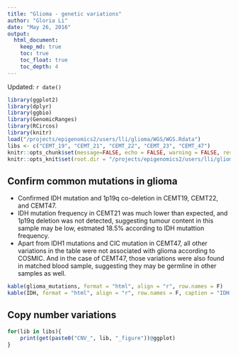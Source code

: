```yaml
---
title: "Glioma - genetic variations"
author: "Gloria Li"
date: "May 26, 2016"
output: 
  html_document:
    keep_md: true
    toc: true
    toc_float: true
    toc_depth: 4
---
```


Updated: `r date()`

```r
library(ggplot2)
library(dplyr)
library(ggbio)
library(GenomicRanges)
library(RCircos)
library(knitr)
load("/projects/epigenomics2/users/lli/glioma/WGS/WGS.Rdata")
libs <- c("CEMT_19", "CEMT_21", "CEMT_22", "CEMT_23", "CEMT_47")
knitr::opts_chunk$set(message=FALSE, echo = FALSE, warning = FALSE, results = FALSE, fig.height = 6, fig.width = 6) 
knitr::opts_knit$set(root.dir = "/projects/epigenomics2/users/lli/glioma/WGS/")
```

## Confirm common mutations in glioma
* Confirmed IDH mutation and 1p19q co-deletion in CEMT19, CEMT22, and CEMT47.     
* IDH mutation frequency in CEMT21 was much lower than expected, and 1p19q deletion was not detected, suggesting tumour content in this sample may be low, estmated 18.5% according to IDH mutattion frequency.   
* Apart from IDH1 mutations and CIC mutation in CEMT47, all other variations in the table were not associated with glioma according to COSMIC. And in the case of CEMT47, those variations were also found in matched blood sample, suggesting they may be germline in other samples as well.    

```r
kable(glioma_mutations, format = "html", align = "r", row.names = F)
kable(IDH, format = "html", align = "r", row.names = F, caption = "IDH mutation frequency")
```

## Copy number variations

```r
for(lib in libs){
	print(get(paste0("CNV_", lib, "_figure"))@ggplot)
}
```

